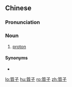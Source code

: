 ==Chinese==
{{zh-forms|s=质子}}

===Pronunciation===
{{zh-pron
|m=质zǐ
|c=zat1 zi2
|mn=chit-chú
|cat=n
}}

===Noun===
{{zh-noun}}

# [[proton]]

====Synonyms====
* {{zh-l|陽子}}

[[lo:質子]]
[[hu:質子]]
[[ro:質子]]
[[zh:質子]]